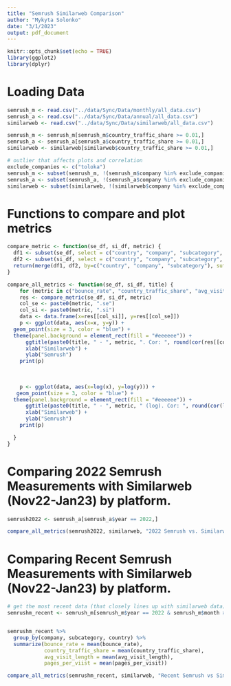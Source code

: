 ```yaml
---
title: "Semrush Similarweb Comparison"
author: "Mykyta Solonko"
date: "3/1/2023"
output: pdf_document
---
```


```r
knitr::opts_chunk$set(echo = TRUE)
library(ggplot2)
library(dplyr)
```


# Loading Data
```r
semrush_m <- read.csv("../data/Sync/Data/monthly/all_data.csv")
semrush_a <- read.csv("../data/Sync/Data/annual/all_data.csv")
similarweb <- read.csv("../data/Sync/Data/similarweb/all_data.csv")

semrush_m <- semrush_m[semrush_m$country_traffic_share >= 0.01,]
semrush_a <- semrush_a[semrush_a$country_traffic_share >= 0.01,]
similarweb <- similarweb[similarweb$country_traffic_share >= 0.01,]

# outlier that affects plots and correlation
exclude_companies <- c("toloka")
semrush_m <- subset(semrush_m, !(semrush_m$company %in% exclude_companies))
semrush_a <- subset(semrush_a, !(semrush_a$company %in% exclude_companies))
similarweb <- subset(similarweb, !(similarweb$company %in% exclude_companies))

```


# Functions to compare and plot metrics
```r
compare_metric <- function(se_df, si_df, metric) {
  df1 <- subset(se_df, select = c("country", "company", "subcategory", metric))
  df2 <- subset(si_df, select = c("country", "company", "subcategory", metric))
  return(merge(df1, df2, by=c("country", "company", "subcategory"), suffixes=c(".se",".si")))
}

compare_all_metrics <- function(se_df, si_df, title) {
    for (metric in c("bounce_rate", "country_traffic_share", "avg_visit_length", "pages_per_visit")) {
    res <- compare_metric(se_df, si_df, metric)
    col_se <- paste0(metric, ".se")
    col_si <- paste0(metric, ".si")
    data <- data.frame(x=res[[col_si]], y=res[[col_se]])
    p <- ggplot(data, aes(x=x, y=y)) + 
  geom_point(size = 3, color = "blue") + 
  theme(panel.background = element_rect(fill = "#eeeeee")) +
      ggtitle(paste0(title, " - ", metric, ". Cor: ", round(cor(res[[col_se]], res[[col_si]], use="complete.obs"), 3)))+
      xlab("Similarweb") + 
      ylab("Semrush")
    print(p)
    
    
    
    p <- ggplot(data, aes(x=log(x), y=log(y))) + 
   geom_point(size = 3, color = "blue") + 
  theme(panel.background = element_rect(fill = "#eeeeee")) +
      ggtitle(paste0(title, " - ", metric, " (log). Cor: ", round(cor(log(res[[col_se]]), log(res[[col_si]]), use="complete.obs"), 3)))+
      xlab("Similarweb") + 
      ylab("Semrush")
    print(p)

  }
}
```


# Comparing 2022 Semrush Measurements with Similarweb (Nov22-Jan23) by platform.
```r
semrush2022 <- semrush_a[semrush_a$year == 2022,]
```

```r
compare_all_metrics(semrush2022, similarweb, "2022 Semrush vs. Similarweb")
```


# Comparing Recent Semrush Measurements with Similarweb (Nov22-Jan23) by platform.
```r
# get the most recent data (that closely lines up with similarweb data)
semrushm_recent <- semrush_m[semrush_m$year == 2022 & semrush_m$month > 9,]


semrushm_recent %>%
  group_by(company, subcategory, country) %>%
  summarize(bounce_rate = mean(bounce_rate),
            country_traffic_share = mean(country_traffic_share),
            avg_visit_length = mean(avg_visit_length),
            pages_per_viist = mean(pages_per_visit))
```

```r
compare_all_metrics(semrushm_recent, similarweb, "Recent Semrush vs Similarweb")
```

